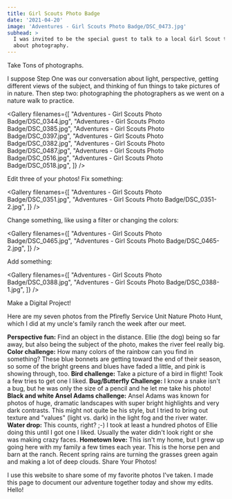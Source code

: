 ```yaml
---
title: Girl Scouts Photo Badge
date: '2021-04-20'
image: 'Adventures - Girl Scouts Photo Badge/DSC_0473.jpg'
subhead: >
  I was invited to be the special guest to talk to a local Girl Scout troop
  about photography.
---
```


<Masthead title="Step Two">
  <Subhead>Take Tons of photographs.</Subhead>

  <p>
    I suppose Step One was our conversation about light, perspective, getting
    different views of the subject, and thinking of fun things to take pictures
    of in nature. Then step two: photographing the photographers as we went
    on a nature walk to practice.
  </p>
</Masthead>

<Gallery filenames={[
  "Adventures - Girl Scouts Photo Badge/DSC_0344.jpg",
  "Adventures - Girl Scouts Photo Badge/DSC_0385.jpg",
  "Adventures - Girl Scouts Photo Badge/DSC_0397.jpg",
  "Adventures - Girl Scouts Photo Badge/DSC_0382.jpg",
  "Adventures - Girl Scouts Photo Badge/DSC_0487.jpg",
  "Adventures - Girl Scouts Photo Badge/DSC_0516.jpg",
  "Adventures - Girl Scouts Photo Badge/DSC_0518.jpg",
]} />

<Masthead title="Step Three">
  <Subhead>Edit three of your photos!</Subhead>
</Masthead>

<Text>
  Fix something:
</Text>

<Gallery filenames={[
  "Adventures - Girl Scouts Photo Badge/DSC_0351.jpg",
  "Adventures - Girl Scouts Photo Badge/DSC_0351-2.jpg",
]} />

<Text>
  Change something, like using a filter or changing the colors:
</Text>

<Gallery filenames={[
  "Adventures - Girl Scouts Photo Badge/DSC_0465.jpg",
  "Adventures - Girl Scouts Photo Badge/DSC_0465-2.jpg",
]} />

<Text>
  Add something:
</Text>

<Gallery filenames={[
  "Adventures - Girl Scouts Photo Badge/DSC_0388.jpg",
  "Adventures - Girl Scouts Photo Badge/DSC_0388-1.jpg",
]} />

<Masthead title="Step Four">
  <Subhead>Make a Digital Project!</Subhead>

  <p>
    Here are my seven photos from the Pfirefly Service Unit Nature Photo Hunt,
    which I did at my uncle's family ranch the week after our meet.
  </p>
</Masthead>

<Story copy="right" filename="Adventures - Girl Scouts Photo Badge/DSC_0802.jpg">
  <strong>Perspective fun:</strong> Find an object in the distance. Ellie (the
  dog) being so far away, but also being the subject of the photo, makes the
  river feel really big.
</Story>

<Story copy="right" filename="Adventures - Girl Scouts Photo Badge/DSC_0737.jpg">
  <strong>Color challenge:</strong> How many colors of the rainbow can you find
  in something? These blue bonnets are getting toward the end of their season,
  so some of the bright greens and blues have faded a little, and pink is
  showing through, too.
</Story>

<Story copy="right" filename="Adventures - Girl Scouts Photo Badge/DSC_0745.jpg">
  <strong>Bird challenge:</strong> Take a picture of a bird in flight! Took a
  few tries to get one I liked.
</Story>

<Story copy="right" filename="Adventures - Girl Scouts Photo Badge/DSC_0937.jpg">
  <strong>Bug/Butterfly Challenge:</strong> I know a snake isn't a bug, but he
  was only the size of a pencil and he let me take his photo!
</Story>

<Story copy="right" filename="Adventures - Girl Scouts Photo Badge/DSC_1028.jpg">
  <strong>Black and white Ansel Adams challenge:</strong> Ansel Adams was known
  for photos of huge, dramatic landscapes with super bright highlights and very
  dark contrasts. This might not quite be his style, but I tried to bring out
  texture and "values" (light vs. dark) in the light fog and the river water.
</Story>

<Story copy="right" filename="Adventures - Girl Scouts Photo Badge/DSC_0846.jpg">
  <strong>Water drop:</strong> This counts, right? ;-) I took at least a hundred
  photos of Ellie doing this until I got one I liked. Usually the water didn't
  look right or she was making crazy faces.
</Story>

<Story copy="right" filename="Adventures - Girl Scouts Photo Badge/DSC_0738.jpg">
  <strong>Hometown love:</strong> This isn't my home, but I grew up going here
  with my family a
  few times each year. This is the horse pen and barn at the ranch. Recent spring
  rains are turning the grasses green again and making a lot of deep clouds.
</Story>

<Masthead title="Step Five">
  <Subhead>Share Your Photos!</Subhead>

  <p>
    I use this website to share some of my favorite photos I've taken. I made
    this page to document our adventure together today and show my edits. Hello!
  </p>
</Masthead>

<Photo filename="Adventures - Girl Scouts Photo Badge/DSC_0473.jpg" />
